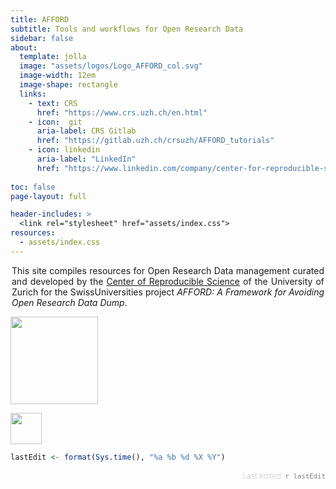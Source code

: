 ```yaml
---
title: AFFORD
subtitle: Tools and workflows for Open Research Data 
sidebar: false
about:
  template: jolla
  image: "assets/logos/Logo_AFFORD_col.svg"
  image-width: 12em
  image-shape: rectangle
  links:
    - text: CRS
      href: "https://www.crs.uzh.ch/en.html"
    - icon:  git
      aria-label: CRS Gitlab
      href: "https://gitlab.uzh.ch/crsuzh/AFFORD_tutorials"
    - icon: linkedin
      aria-label: "LinkedIn"
      href: "https://www.linkedin.com/company/center-for-reproducible-science/"  
        
toc: false
page-layout: full

header-includes: >
  <link rel="stylesheet" href="assets/index.css">
resources:
  - assets/index.css
---
```



::: {style="text-align: justify; max-width: 500px; margin: auto;"}
This site compiles resources for Open Research Data management curated and developed by the [Center of Reproducible Science](https://www.crs.uzh.ch/en.html) of the University of Zurich for the SwissUniversities project *AFFORD: A Framework for Avoiding Open Research Data Dump*. 
:::
::: {layout="[[1, -2, 0.6], [1]]"}
![](assets/logos/uzh_logo_d_pos_web_main.jpg){width=140px  style="opacity: 0.9"}

![](assets/logos/Logo_CRS.png){ width=50px   style="opacity: 0.9 "}
:::
 

```r
lastEdit <- format(Sys.time(), "%a %b %d %X %Y")
```

::: {style="text-align: right; text-justify: distribute;color: gray; font-weight: 1; font-size: 0.9em"}

Last edited: `r lastEdit`
:::
